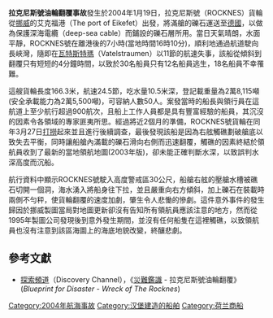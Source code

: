{{Expand|time=2013-02-14T08:00:06+00:00 }}
'''拉克尼斯號油輪翻覆事故'''發生於2004年1月19日，拉克尼斯號（ROCKNES）貨輪從[[挪威|挪威]]的艾克福港（The port of Eikefet）出發，將滿艙的礫石運送至[[德國|德國]]，以做為保護深海電纜（deep-sea cable）而鋪設的礫石層所用。當日天氣晴朗，水面平靜，ROCKNES號在離港後的7小時(當地時間16時10分)，順利地通過航道駛向長峽灣，隨即在[[瓦特斯特瑪|瓦特斯特瑪]]（Vatelstraumen）以11節的航速失事，該船從傾斜到翻覆只有短短的4分鐘時間，以致於30名船員只有12名船員逃生，18名船員不幸罹難。

這艘貨輪長度166.3米，航速24.5節，吃水量10.5米深，登記載重量為2萬8,115噸(安全承載能力為2萬5,500噸)，可容納人數50人。案發當時的船長與領行員在這航道上至少航行超過900航次，且船上工作人員都是具有豐富經驗的船員，其沉沒的因素令各領域的專家匪夷所思。經過將近2個月的準備，ROCKNES號貨輪在同年3月27日[[打撈|打撈]]起來並且進行後續調查，最後發現該船是因為右舷觸礁劃破艙底以致失去平衡，同時讓船艙內滿載的礫石滑向右側而迅速翻覆，觸礁的因素終結於領航員收到了最新的當地領航地圖(2003年版)，卻未能正確判斷水深，以致誤判水深高度而沉船。

航行資料中顯示ROCKNES號駛入高度警戒區30公尺，船艙右舷的壓艙水槽被礁石切開一個洞，海水湧入將船身往下拉，並且嚴重向右方傾斜，加上礫石在裝載時兩側不勻秤，使貨輪翻覆的速度加劇，肇生令人悲慟的慘劇。這件意外事件的發生歸因於挪威製圖當局對地圖更新卻沒有告知所有領航員應該注意的地方，然而從1995年製圖公司發現後到意外發生期間，並沒有任何船隻在這裡觸礁，以致領航員也沒有注意到該區海圖上的海底地貌改變，終釀悲劇。

==參考文獻==
<div class="references-small">
*[[探索頻道|探索頻道]]（Discovery Channel），《[[災難鑑識|災難鑑識]] - 拉克尼斯號油輪翻覆》(''Blueprint for Disaster - Wreck of The Rocknes'')
<references />
</div>

{{Disaster-stub}}

[[Category:2004年航海事故|Category:2004年航海事故]]
[[Category:汉堡建造的船舶|Category:汉堡建造的船舶]]
[[Category:荷兰商船|Category:荷兰商船]]